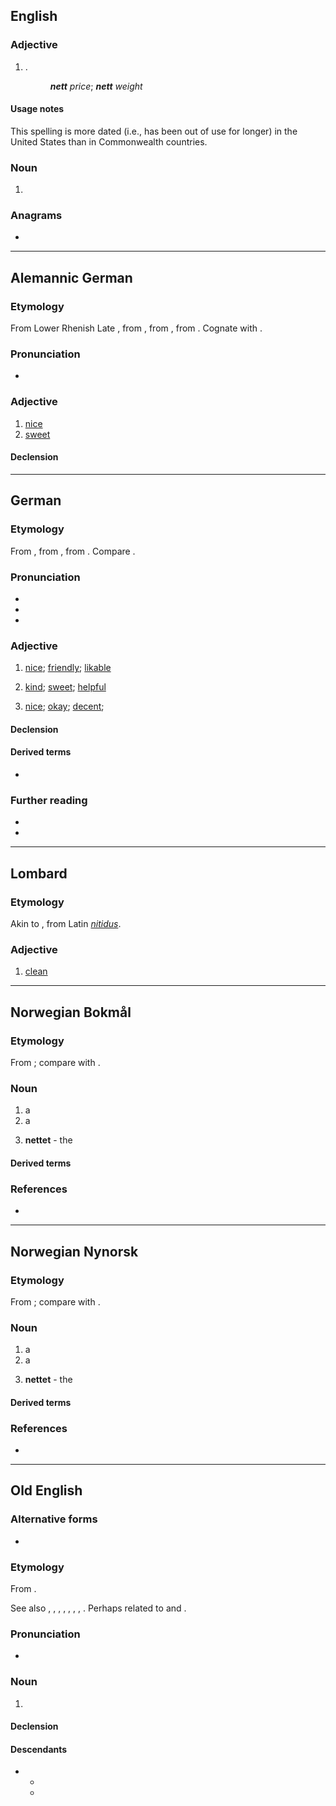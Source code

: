 {{also|Nett|nètt}}
==English==

===Adjective===
{{en-adj|-}}

# {{lb|en|dated}} {{alternative spelling of|en|net|nodot=1}} {{gloss|remaining after [[expense]]s or [[deductions]]}}.
#: '''''nett''' price''; '''''nett''' weight''

====Usage notes====
This spelling is more dated (i.e., has been out of use for longer) in the United States than in Commonwealth countries.

===Noun===
{{en-noun}}

# {{obsolete form of|en|net}}

===Anagrams===
* {{anagrams|en|a=entt|tent|tent.}}

----

==Alemannic German==

===Etymology===
From Lower Rhenish Late {{inh|gsw|gmh|nett}}, from {{der|gsw|dum|net||neat, decent, pretty}}, from {{der|gsw|fro|net||neat, decent}}, from {{der|gsw|la|nitidus}}. Cognate with {{cog|de|nett}}.

===Pronunciation===
* {{IPA|gsw|/net/}}

===Adjective===
{{head|gsw|adjective|comparative|netter|superlative|nettischt}}

# [[nice]]
# [[sweet]]

====Declension====
{{gsw-decl-adj|nett}}

----

==German==

===Etymology===
From {{der|de|dum|net||neat, decent, pretty}}, from {{der|de|fro|net||neat, decent}}, from {{der|de|la|nitidus}}. Compare {{cog|en|neat}}.

===Pronunciation===
* {{IPA|de|/nɛt/}}
* {{audio|de|De-nett.ogg|Audio (Germany)}}
* {{audio|de|De-at-nett.ogg|Audio (Austria)}}

===Adjective===
{{de-adj|comp}}

# {{lb|de|of people}} [[nice]]; [[friendly]]; [[likable]]
# {{lb|de|of people; deeds}} [[kind]]; [[sweet]]; [[helpful]]
# {{lb|de|of things; situations}} [[nice]]; [[okay]]; [[decent]]; {{non-gloss definition|often expressing a more reluctant praise}}

====Declension====
{{de-adecl|comp}}

====Derived terms====
* {{l|de|Nettigkeit}}

===Further reading===
* {{R:Duden}}
* {{R:DWDS}}

----

==Lombard==

===Etymology===
Akin to {{cog|it|netto}}, from Latin ''[[nitidus]]''.

===Adjective===
{{head|lmo|adjective}}

# [[clean]]

----

==Norwegian Bokmål==

===Etymology===
From {{der|nb|non|net}}; compare with {{cog|de|Netz}}.

===Noun===
{{nb-noun-n1}}

# a {{l|en|net}}
# a {{l|en|network}}
# {{q|in definite singular form}} '''nettet''' - the {{l|en|Internet}}

====Derived terms====
{{Template:User:Donnanz/der3-u|lang=nb
|edderkoppnett
|glødenett
|internett
|jernbanenett
|nettadresse
|nettavis
|nettball
|netthinne
|nettkamera
|nettleser
|{{l|nb|nettopp}} {{q|of adverb}}
|nettprat
|nettsted
|nettverk
|rutenett
|stålnett
|veinett
}}

===References===
* {{R:The Bokmål Dictionary}}

----

==Norwegian Nynorsk==

===Etymology===
From {{der|nn|non|net}}; compare with {{cog|de|Netz}}.

===Noun===
{{nn-noun-n1}}

# a {{l|en|net}}
# a {{l|en|network}}
# {{q|in definite singular form}} '''nettet''' - the {{l|en|Internet}}

====Derived terms====
{{Template:User:Donnanz/der3-u|lang=nn
|edderkoppnett
|internett
|[[jarnbanenett]], [[jernbanenett]]
|nettadresse
|nettavis
|nettball
|netthinne
|nettkamera
|nettlesar
|{{l|nn|nettopp}} {{q|of adverb}}
|nettprat
|nettstad
|nettverk
|rutenett
|stålnett
}}

===References===
* {{R:The Nynorsk Dictionary}}

----

==Old English==

===Alternative forms===
* {{alter|ang|net}}

===Etymology===
{{dercat|ang|gem-pro|inh=1}}
From {{inh|ang|gmw-pro|*nati}}.

See also {{cog|ofs|nette}}, {{m|ofs|nitte}}, {{cog|osx|net}}, {{m|osx|nett}}, {{m|osx|netti}}, {{cog|goh|nezzi}}, {{cog|non|net}}, {{cog|got|𐌽𐌰𐍄𐌹}}.  Perhaps related to {{cog|sq|neth||sprout, bud}} and {{cog|ru|нить||thread}}.

===Pronunciation===
* {{ang-IPA|net}}

===Noun===
{{ang-noun|n}}

# {{l|en|net}}

====Declension====
{{ang-decl-noun-a-n|nett}}

====Descendants====
* {{desc|enm|nett}}
** {{desc|en|net}}
** {{desc|sco|net}}